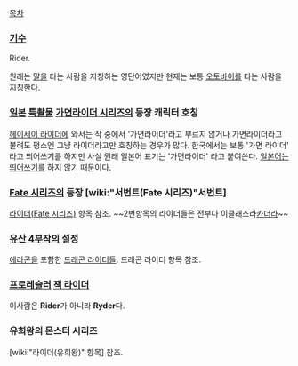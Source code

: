 [[목차]]
=== [[기수]] ===
Rider.

원래는 [[말]]을 타는 사람을 지칭하는 영단어였지만 현재는 보통 [[오토바이]]를 타는 사람을 지칭한다.

=== [[일본]] [[특촬물]] [[가면라이더 시리즈]]의 등장 캐릭터 호칭 ===
[[헤이세이 라이더]]에 와서는 작 중에서 '가면라이더'라고 부르지 않거나 가면라이더라고 불려도 평소엔 그냥 라이더라고만 호칭하는 경우가 많다. 한국에서는 보통 '가면 라이더' 라고 띄어쓰기를 하지만 사실 원래 일본어 표기는 '가면라이더' 라고 붙여쓴다. [[일본어]]는 [[띄어쓰기]]를 하지 않기 때문이다.

=== [[Fate 시리즈]]의 등장 [wiki:"서번트(Fate 시리즈)"서번트] ===
[[라이더(Fate 시리즈)]] 항목 참조.
~~2번항목의 라이더들은 전부다 이클래스라[[카더라]]~~

=== [[유산 4부작]]의 설정 ===
[[에라곤]]을 포함한 [[드래곤 라이더]]들. 드래곤 라이더 항목 참조.

=== [[프로레슬러]] [[잭 라이더]] ===
이사람은 '''Rider'''가 아니라 '''Ryder'''다.

=== 유희왕의 몬스터 시리즈 ===
[wiki:"라이더(유희왕)" 항목] 참조.
